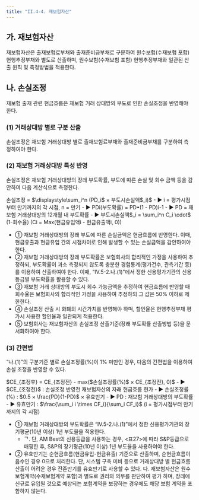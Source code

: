 ```yaml
---
title: "II.4-4. 재보험자산"
---
```


## 가. 재보험자산
재보험자산은 출재보험료부채와 출재준비금부채로 구분하여 원수보험(수재보험 포함) 현행추정부채와 별도로 산출하며, 원수보험(수재보험 포함) 현행추정부채와 일관된 산출 원칙 및 측정방법을 적용한다.
## 나. 손실조정
재보험 출재 관련 현금흐름은 재보험 거래 상대방의 부도로 인한 손실조정을 반영해야 한다.
### (1) 거래상대방 별로 구분 산출
손실조정은 재보험 거래상대방 별로 출재보험료부채와 출재준비금부채를 구분하여 측정하여야 한다.
### (2) 재보험 거래상대방 특성 반영
손실조정은 재보험 거래상대방의 장래 부도확률, 부도에 따른 손실 및 회수 금액 등을 감안하여 다음 계산식으로 측정한다.

<Callout severity ="info" >
손실조정 = $\displaystyle\sum_i^n (PD_i$ × 부도시손실액$_i)$
- ▶ i = 평가시점부터 만기까지의 각 시점, n = 만기
- ▶ PDi(부도확률) = PD•(1 - PD)i-1
- ▶ PD = 재보험 거래상대방의 12개월 내 부도확률
- ▶ 부도시손실액$_i = \sum_i^n C_i \cdot$ (1-회수율)
(Ci = Max(현금유입액i - 현금유출액i, 0))

</Callout>


- ① 재보험 거래상대방의 장래 부도에 따른 손실금액은 현금흐름에 반영한다. 이때, 현금유출과 현금유입 간의 시점차이로 인해 발생할 수 있는 손실금액을 감안하여야 한다.
- ② 재보험 거래상대방의 장래 부도확률은 보험회사의 합리적인 가정을 사용하여 추정하되, 부도확률이 과소 측정되지 않도록 충분한 경험통계(평가건수, 관측기간 등)를 이용하여 산출하여야 한다. 이때, “IV.5-2.나.(1)”에서 정한 신용평가기관의 신용등급별 부도확률을 활용할 수 있다.
- ③ 재보험 거래 상대방의 부도시 회수 가능금액을 추정하여 현금흐름에 반영할 때 회수율은 보험회사의 합리적인 가정을 사용하여 추정하되 그 값은 50% 이하로 제한한다.
- ④ 손실조정 산출 시 화폐의 시간가치를 반영해야 하며, 할인율은 현행추정부채 평가시 사용한 할인율과 일관되게 적용한다.
- ⑤ 보험회사는 재보험자산의 손실조정 산출기준(장래 부도확률 산출방법 등)을 문서화하여야 한다.

### (3) 간편법
“나.(1)”의 구분기준 별로 손실조정률(%)이 1% 미만인 경우, 다음의 간편법을 이용하여 손실 조정을 반영할 수 있다.

<Callout severity ="info" >
$CE_{조정후} = CE_{조정전} - max($손실조정률(%)$ × CE_{조정전}, 0)$
- ▶ $CE_{조정전}$ : 손실조정 반영전 재보험자산의 자래 현금흐름 현가
- ▶ 손실조정률(%) : $0.5 × \frac{PD}{1-PD}$ × 유효만기
- ▶ PD : 재보험 거래상대방의 부도확률
- ▶ 유효만기 : $\frac{\sum_i i \times CF_i}{\sum_i CF_i}$ (i = 평가시점부터 만기까지의 각 시점)

</Callout>

- ① 재보험 거래상대방의 부도확률은 “IV.5-2.나.(1)”에서 정한 신용평가기관의 장기평균(10년 이상) 1년 부도율을 적용한다.
  - ᄀ. 단, AM Best의 신용등급을 사용하는 경우, \<표27>에 따라 S&P등급으로 매핑한 후, S&P의 장기평균(10년 이상) 1년 부도율을 사용하여야 한다.
- ② 유효만기는 순현금흐름(현금유입-현금유출) 기준으로 산출하며, 순현금흐름이 음수인 경우 0으로 처리한다. 단, 시스템 구축 미비 등으로 거래상대방 별 현금흐름 산출이 어려운 경우 잔존만기를 유효만기로 사용할 수 있다.
다. 재보험자산은 원수보험계약(수재보험계약 포함)과 별도로 권리와 의무를 판단하여 평가 하며, 장래에 신규로 유입될 것으로 예상되는 보험계약을 보장하는 경우에도 해당 보험 계약을 포함하지 않는다.
